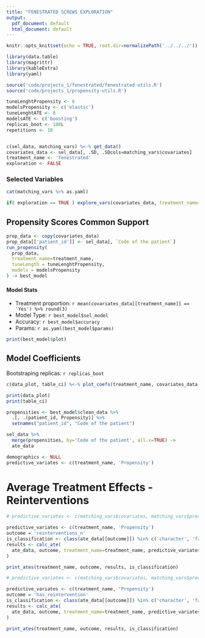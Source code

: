 ```yaml
---
title: "FENESTRATED SCREWS EXPLORATION"
output:
  pdf_document: default
  html_document: default
---
```


```r
knitr::opts_knit$set(echo = TRUE, root.dir=normalizePath('../../../'))
```

```r
library(data.table)
library(magrittr)
library(kableExtra)
library(yaml)

source('code/projects_1/fenestrated/fenestrated-utils.R')
source('code/projects_1/propensity-utils.R')

tuneLenghtPropensity <- 8
modelsPropensity <- c('elastic')
tuneLenghtATE <- 8
modelsATE <- c('boosting')
replicas_boot <- 100L
repetitions <- 10


c(sel_data, matching_vars) %<-% get_data()
covariates_data <- sel_data[, .SD, .SDcols=matching_vars$covariates]
treatment_name <- 'fenestrated'
exploration <- FALSE
```

### Selected Variables

```r
cat(matching_vars %>% as.yaml)
```

```r
if( exploration == TRUE ) explore_vars(covariates_data, treatment_name=treatment_name)
```


## Propensity Scores Common Support
```r
prop_data <- copy(covariates_data)
prop_data[['patient_id']] <- sel_data[, `Code of the patient`]
run_propensity(
  prop_data,
  treatment_name=treatment_name,
  tuneLength = tuneLenghtPropensity,
  models = modelsPropensity
) -> best_model

```

#### Model Stats

- Treatment proportion: `r mean(covariates_data[[treatment_name]] == 'Yes') %>% round(3)`
- Model Type: `r best_model$sel_model`
- Accuracy: `r best_model$accuracy`
- Params: `r as.yaml(best_model$params)`


```r
print(best_model$plot)
```

## Model Coefficients

Bootstraping replicas: `r replicas_boot`

```r
c(data_plot, table_ci) %<-% plot_coefs(treatment_name, covariates_data, best_model, replicas_boot) 

print(data_plot)
print(table_ci)
```


```r
propensities <- best_model$clean_data %>% 
  .[, .(patient_id, Propensity)] %>% 
  setnames("patient_id", "Code of the patient")

sel_data %>% 
  merge(propensities, by='Code of the patient', all.x=TRUE) ->
  ate_data
```


```r
demographics <- NULL
predictive_variates <- c(treatment_name, 'Propensity')
```


# Average Treatment Effects - Reinterventions

```r
# predictive_variates <- c(matching_vars$covariates, matching_vars$predictive) %>% unique

predictive_variates <- c(treatment_name, 'Propensity')
outcome = 'reinterventions_n'
is_classification <- class(ate_data[[outcome]]) %in% c('character', 'factor')
results <- calc_ate(
  ate_data, outcome, treatment_name=treatment_name, predictive_variates, first_visit=FALSE, tuneLenghtATE, modelsATE, incremental=FALSE, is_classification, repetitions
)
```


```r
print_ates(treatment_name, outcome, results, is_classification)
```

```r
# predictive_variates <- c(matching_vars$covariates, matching_vars$predictive) %>% unique

predictive_variates <- c(treatment_name, 'Propensity')
outcome = 'has_reintervention'
is_classification <- class(ate_data[[outcome]]) %in% c('character', 'factor')
results <- calc_ate(
  ate_data, outcome, treatment_name=treatment_name, predictive_variates, first_visit=FALSE, tuneLenghtATE, modelsATE, incremental=FALSE, is_classification, repetitions
)
```


```r
print_ates(treatment_name, outcome, results, is_classification)
```

